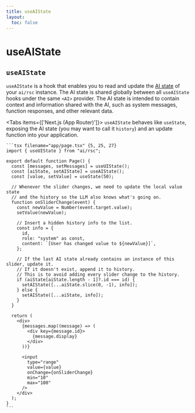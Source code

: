 ```yaml
---
title: useAIState
layout:
  toc: false
---
```



# useAIState

## `useAIState`

`useAIState` is a hook that enables you to read and update the [AI state](/docs/concepts/ai-rsc#aistate) of your `ai/rsc` instance.
The AI state is shared globally between all `useAIState` hooks under the same `<AI>` provider. The AI state is intended to contain
context and information shared with the AI, such as system messages, function responses, and other relevant data.

<Tabs items={['Next.js (App Router)']}>
  <Tab>
    `useAIState` behaves like `useState`, exposing the AI state (you may want to call it `history`) and an update function into your application.

    ```tsx filename="app/page.tsx" {5, 25, 27}
    import { useUIState } from "ai/rsc";

    export default function Page() {
      const [messages, setMessages] = useUIState();
      const [aiState, setAIState] = useAIState();
      const [value, setValue] = useState(50);

      // Whenever the slider changes, we need to update the local value state
      // and the history so the LLM also knows what's going on.
      function onSliderChange(event) {
        const newValue = Number(event.target.value);
        setValue(newValue);

        // Insert a hidden history info to the list.
        const info = {
          id,
          role: "system" as const,
          content: `[User has changed value to ${newValue}]`,
        };

        // If the last AI state already contains an instance of this slider, update it.
        // If it doesn't exist, append it to history.
        // This is to avoid adding every slider change to the history.
        if (aiState[aiState.length - 1]?.id === id) {
          setAIState([...aiState.slice(0, -1), info]);
        } else {
          setAIState([...aiState, info]);
        }
      }

      return (
        <div>
          {messages.map((message) => (
            <div key={message.id}>
              {message.display}
            </div>
          ))}

          <input
            type="range"
            value={value}
            onChange={onSliderChange}
            min="10"
            max="100"
          />
        </div>
      );
    }
    ```

  </Tab>
</Tabs>
